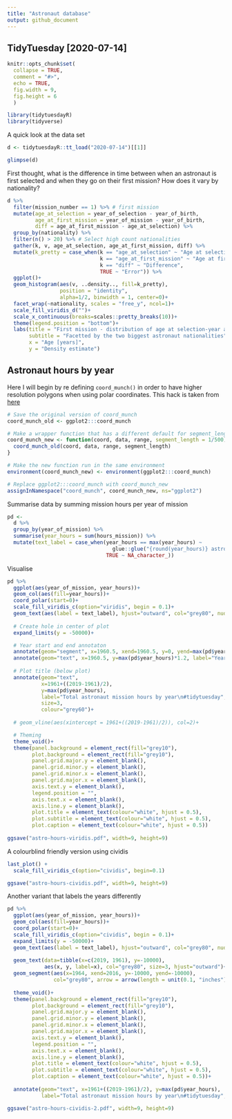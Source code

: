 ```yaml
---
title: "Astronaut database"
output: github_document
---
```

## TidyTuesday [2020-07-14]
```r
knitr::opts_chunk$set(
  collapse = TRUE,
  comment = "#>",
  echo = TRUE, 
  fig.width = 9,
  fig.height = 6
  )
```

```r
library(tidytuesdayR)
library(tidyverse)
```

A quick look at the data set
```r
d <- tidytuesdayR::tt_load("2020-07-14")[[1]]
```

```r
glimpse(d)
```

First thought, what is the difference in time between when an astronaut is first selected and when they go on their first mission? How does it vary by nationality?
```r
d %>% 
  filter(mission_number == 1) %>% # first mission
  mutate(age_at_selection = year_of_selection - year_of_birth,
         age_at_first_mission = year_of_mission - year_of_birth,
         diff = age_at_first_mission - age_at_selection) %>% 
  group_by(nationality) %>% 
  filter(n() > 20) %>% # Select high count nationalities
  gather(k, v, age_at_selection, age_at_first_mission, diff) %>% 
  mutate(k_pretty = case_when(k == "age_at_selection" ~ "Age at selection year",
                              k == "age_at_first_mission" ~ "Age at first mission",
                              k == "diff" ~ "Difference",
                              TRUE ~ "Error")) %>% 
  ggplot()+
  geom_histogram(aes(v, ..density.., fill=k_pretty), 
                 position = "identity", 
                 alpha=1/2, binwidth = 1, center=0)+
  facet_wrap(~nationality, scales = "free_y", ncol=1)+
  scale_fill_viridis_d("")+
  scale_x_continuous(breaks=scales::pretty_breaks(10))+
  theme(legend.position = "bottom")+
  labs(title = "First mission - distribution of age at selection-year and age at mission-year",
       subtitle = "Facetted by the two biggest astronaut nationalities",
       x = "Age [years]",
       y = "Density estimate")
```

## Astronaut hours by year

Here I will begin by re defining `coord_munch()` in order to have higher resolution polygons when using polar coordinates. This hack is taken from [here](https://stackoverflow.com/questions/9483033/increase-polygonal-resolution-of-ggplot-polar-plots)
```r
# Save the original version of coord_munch
coord_munch_old <- ggplot2:::coord_munch

# Make a wrapper function that has a different default for segment_length
coord_munch_new <- function(coord, data, range, segment_length = 1/500) {
  coord_munch_old(coord, data, range, segment_length)
}

# Make the new function run in the same environment
environment(coord_munch_new) <- environment(ggplot2:::coord_munch)

# Replace ggplot2:::coord_munch with coord_munch_new
assignInNamespace("coord_munch", coord_munch_new, ns="ggplot2")
```

Summarise data by summing mission hours per year of mission
```r
pd <-
  d %>% 
  group_by(year_of_mission) %>% 
  summarise(year_hours = sum(hours_mission)) %>% 
  mutate(text_label = case_when(year_hours == max(year_hours) ~ 
                                  glue::glue("{round(year_hours)} astronaut mission hours [{year_of_mission}]"),
                                TRUE ~ NA_character_))
```

Visualise
```r
pd %>% 
  ggplot(aes(year_of_mission, year_hours))+
  geom_col(aes(fill=year_hours))+
  coord_polar(start=0)+
  scale_fill_viridis_c(option="viridis", begin = 0.1)+
  geom_text(aes(label = text_label), hjust="outward", col="grey80", nudge_y=8000, size=3)+
  
  # Create hole in center of plot
  expand_limits(y = -50000)+

  # Year start and end annotaton 
  annotate(geom="segment", x=1960.5, xend=1960.5, y=0, yend=max(pd$year_hours)*1.1, col="grey80", size=0.1)+
  annotate(geom="text", x=1960.5, y=max(pd$year_hours)*1.2, label="Year\n[2019 - 1960]", size=3, colour="grey80")+
  
  # Plot title (below plot)
  annotate(geom="text", 
           x=1961+((2019-1961)/2), 
           y=max(pd$year_hours), 
           label="Total astronaut mission hours by year\n#tidytuesday", 
           size=3, 
           colour="grey60")+
  
  # geom_vline(aes(xintercept = 1961+((2019-1961)/2)), col=2)+

  # Theming
  theme_void()+
  theme(panel.background = element_rect(fill="grey10"),
        plot.background = element_rect(fill="grey10"),
        panel.grid.major.y = element_blank(),
        panel.grid.minor.y = element_blank(),
        panel.grid.minor.x = element_blank(),
        panel.grid.major.x = element_blank(),
        axis.text.y = element_blank(),
        legend.position = "",
        axis.text.x = element_blank(),
        axis.line.y = element_blank(),
        plot.title = element_text(colour="white", hjust = 0.5),
        plot.subtitle = element_text(colour="white", hjust = 0.5),
        plot.caption = element_text(colour="white", hjust = 0.5))
  
ggsave("astro-hours-viridis.pdf", width=9, height=9)
```

A colourblind friendly version using cividis
```r
last_plot() + 
  scale_fill_viridis_c(option="cividis", begin=0.1)

ggsave("astro-hours-cividis.pdf", width=9, height=9)
```

Another variant that labels the years differently
```r
pd %>% 
  ggplot(aes(year_of_mission, year_hours))+
  geom_col(aes(fill=year_hours))+
  coord_polar(start=0)+
  scale_fill_viridis_c(option="cividis", begin = 0.1)+
  expand_limits(y = -50000)+
  geom_text(aes(label = text_label), hjust="outward", col="grey80", nudge_y=8000, size=3)+
  
  geom_text(data=tibble(x=c(2019, 1961), y=-10000), 
            aes(x, y, label=x), col="grey80", size=3, hjust="outward")+
  geom_segment(aes(x=1964, xend=2016, y=-10000, yend=-10000), 
               col="grey80", arrow = arrow(length = unit(0.1, "inches")), size=0.1)+
  
  theme_void()+
  theme(panel.background = element_rect(fill="grey10"),
        plot.background = element_rect(fill="grey10"),
        panel.grid.major.y = element_blank(),
        panel.grid.minor.y = element_blank(),
        panel.grid.minor.x = element_blank(),
        panel.grid.major.x = element_blank(),
        axis.text.y = element_blank(),
        legend.position = "",
        axis.text.x = element_blank(),
        axis.line.y = element_blank(),
        plot.title = element_text(colour="white", hjust = 0.5),
        plot.subtitle = element_text(colour="white", hjust = 0.5),
        plot.caption = element_text(colour="white", hjust = 0.5))+
  
  annotate(geom="text", x=1961+((2019-1961)/2), y=max(pd$year_hours), 
           label="Total astronaut mission hours by year\n#tidytuesday", size=3, colour="grey60")

ggsave("astro-hours-cividis-2.pdf", width=9, height=9)
```

